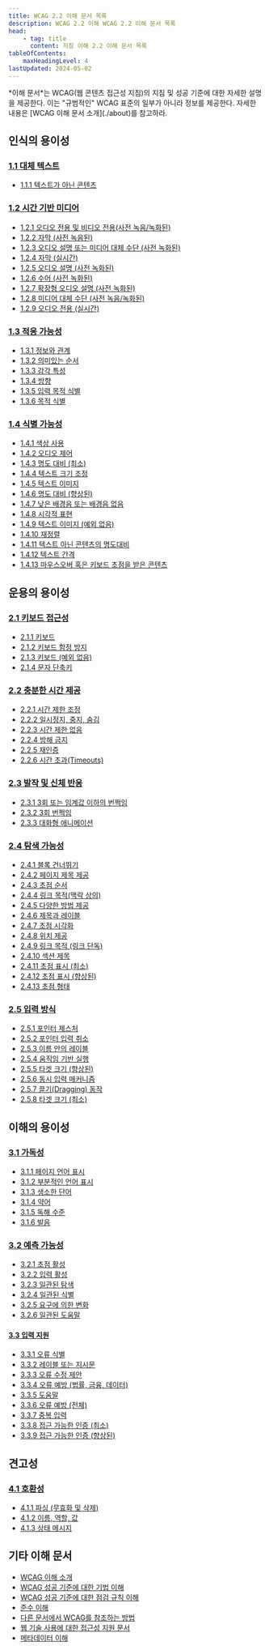 ```yaml
---
title: WCAG 2.2 이해 문서 목록
description: WCAG 2.2 이해 WCAG 2.2 이해 문서 목록
head:
    - tag: title
      content: 지침 이해 2.2 이해 문서 목록
tableOfContents:
    maxHeadingLevel: 4
lastUpdated: 2024-05-02
---
```



<Card title="요약">
*이해 문서*는 WCAG(웹 콘텐츠 접근성 지침)의 지침 및 성공 기준에 대한 자세한 설명을 제공한다. 이는 "규범적인" WCAG 표준의 일부가 아니라 정보를 제공한다. 자세한 내용은 [WCAG 이해 문서 소개](./about)를 참고하라.
</Card>

## 인식의 용이성

### [1.1 대체 텍스트](text-alternatives)

*   [1.1.1 텍스트가 아닌 콘텐츠](non-text-content)

### [1.2 시간 기반 미디어](time-based-media)

*   [1.2.1 오디오 전용 및 비디오 전용(사전 녹음/녹화된)](audio-only-and-video-only-prerecorded)
*   [1.2.2 자막 (사전 녹음된)](captions-prerecorded)
*   [1.2.3 오디오 설명 또는 미디어 대체 수단 (사전 녹화된)](audio-description-or-media-alternative-prerecorded)
*   [1.2.4 자막 (실시간)](captions-live)
*   [1.2.5 오디오 설명 (사전 녹화된)](audio-description-prerecorded)
*   [1.2.6 수어 (사전 녹화된)](sign-language-prerecorded)
*   [1.2.7 확장형 오디오 설명 (사전 녹화된)](extended-audio-description-prerecorded)
*   [1.2.8 미디어 대체 수단 (사전 녹음/녹화된)](media-alternative-prerecorded)
*   [1.2.9 오디오 전용 (실시간)](audio-only-live)

### [1.3 적응 가능성](adaptable)

*   [1.3.1 정보와 관계](info-and-relationships)
*   [1.3.2 의미있는 순서](meaningful-sequence)
*   [1.3.3 감각 특성](sensory-characteristics)
*   [1.3.4 방향](orientation)
*   [1.3.5 입력 목적 식별](identify-input-purpose)
*   [1.3.6 목적 식별](identify-purpose)

### [1.4 식별 가능성](distinguishable)

*   [1.4.1 색상 사용](use-of-color)
*   [1.4.2 오디오 제어](audio-control)
*   [1.4.3 명도 대비 (최소)](contrast-minimum)
*   [1.4.4 텍스트 크기 조정](resize-text)
*   [1.4.5 텍스트 이미지](images-of-text)
*   [1.4.6 명도 대비 (향상된)](contrast-enhanced)
*   [1.4.7 낮은 배경음 또는 배경음 없음](low-or-no-background-audio)
*   [1.4.8 시각적 표현](visual-presentation)
*   [1.4.9 텍스트 이미지 (예외 없음)](images-of-text-no-exception)
*   [1.4.10 재정렬](reflow)
*   [1.4.11 텍스트 아닌 콘텐츠의 명도대비](non-text-contrast)
*   [1.4.12 텍스트 간격](text-spacing)
*   [1.4.13 마우스오버 혹은 키보드 초점을 받은 콘텐츠](content-on-hover-or-focus)

## 운용의 용이성

### [2.1 키보드 접근성](keyboard-accessible)

*   [2.1.1 키보드](keyboard)
*   [2.1.2 키보드 함정 방지](no-keyboard-trap)
*   [2.1.3 키보드 (예외 없음)](keyboard-no-exception)
*   [2.1.4 문자 단축키](character-key-shortcuts)

### [2.2 충분한 시간 제공](enough-time)

*   [2.2.1 시간 제한 조정](timing-adjustable)
*   [2.2.2 일시정지, 중지, 숨김](pause-stop-hide)
*   [2.2.3 시간 제한 없음](no-timing)
*   [2.2.4 방해 금지](interruptions)
*   [2.2.5 재인증](re-authenticating)
*   [2.2.6 시간 초과(Timeouts)](timeouts)

### [2.3 발작 및 신체 반응](seizures-and-physical-reactions)

*   [2.3.1 3회 또는 임계값 이하의 번쩍임](three-flashes-or-below-threshold)
*   [2.3.2 3회 번쩍임](three-flashes)
*   [2.3.3 대화형 애니메이션](animation-from-interactions)

### [2.4 탐색 가능성](navigable)

*   [2.4.1 블록 건너뛰기](bypass-blocks)
*   [2.4.2 페이지 제목 제공](page-titled)
*   [2.4.3 초점 순서](focus-order)
*   [2.4.4 링크 목적(맥락 상의)](link-purpose-in-context)
*   [2.4.5 다양한 방법 제공](multiple-ways)
*   [2.4.6 제목과 레이블](headings-and-labels)
*   [2.4.7 초점 시각화](focus-visible)
*   [2.4.8 위치 제공](location)
*   [2.4.9 링크 목적 (링크 단독)](link-purpose-link-only)
*   [2.4.10 섹션 제목](section-headings)
*   [2.4.11 초점 표시 (최소)](focus-not-obscured-minimum)
*   [2.4.12 초점 표시 (향상된)](focus-not-obscured-enhanced)
*   [2.4.13 초점 형태](focus-appearance)

### [2.5 입력 방식](input-modalities)

*   [2.5.1 포인터 제스처](pointer-gestures)
*   [2.5.2 포인터 입력 취소](pointer-cancellation)
*   [2.5.3 이름 안의 레이블](label-in-name)
*   [2.5.4 움직임 기반 실행](motion-actuation)
*   [2.5.5 타겟 크기 (향상된)](target-size-enhanced)
*   [2.5.6 동시 입력 매커니즘](concurrent-input-mechanisms)
*   [2.5.7 끌기(Dragging) 동작](dragging-movements)
*   [2.5.8 타겟 크기 (최소)](target-size-minimum)

## 이해의 용이성

### [3.1 가독성](readable)

*   [3.1.1 페이지 언어 표시](language-of-page)
*   [3.1.2 부분적인 언어 표시](language-of-parts)
*   [3.1.3 생소한 단어](unusual-words)
*   [3.1.4 약어](abbreviations)
*   [3.1.5 독해 수준](reading-level)
*   [3.1.6 발음](pronunciation)

### [3.2 예측 가능성](predictable)

*   [3.2.1 초점 활성](on-focus)
*   [3.2.2 입력 활성](on-input)
*   [3.2.3 일관된 탐색](consistent-navigation)
*   [3.2.4 일관된 식별](consistent-identification)
*   [3.2.5 요구에 의한 변화](change-on-request)
*   [3.2.6 일관된 도움말](consistent-help)

#### [3.3 입력 지원](input-assistance)

*   [3.3.1 오류 식별](error-identification)
*   [3.3.2 레이블 또는 지시문](labels-or-instructions)
*   [3.3.3 오류 수정 제안](error-suggestion)
*   [3.3.4 오류 예방 (법률, 금융, 데이터)](error-prevention-legal-financial-data)
*   [3.3.5 도움말](help)
*   [3.3.6 오류 예방 (전체)](error-prevention-all)
*   [3.3.7 중복 입력](redundant-entry)
*   [3.3.8 접근 가능한 인증 (최소)](accessible-authentication-minimum)
*   [3.3.9 접근 가능한 인증 (향상된)](accessible-authentication-enhanced)

## 견고성

### [4.1 호환성](compatible)

*   [4.1.1 파싱 (무효화 및 삭제)](parsing)
*   [4.1.2 이름, 역할, 값](name-role-value)
*   [4.1.3 상태 메시지](status-messages)

## 기타 이해 문서

*   [WCAG 이해 소개](intro)
*   [WCAG 성공 기준에 대한 기법 이해](../understanding-techniques)
*   [WCAG 성공 기준에 대한 점검 규칙 이해](understanding-act-rules)
*   [준수 이해](../conformance)
*   [다른 문서에서 WCAG를 참조하는 방법](refer-to-wcag)
*   [웹 기술 사용에 대한 접근성 지원 문서](documenting-accessibility-support)
*   [메타데이터 이해](understanding-metadata)